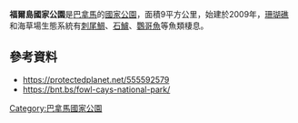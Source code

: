{{coords|26.6296|N|77.0416|W|display=title}}

'''福爾島國家公園'''是[[巴拿馬|巴拿馬]]的[[國家公園|國家公園]]，面積9平方公里，始建於2009年，[[珊瑚礁|珊瑚礁]]和海草場生態系統有[[刺尾鯛科|刺尾鯛]]、[[石鱸科|石鱸]]、[[鸚哥魚亞科|鸚哥魚]]等魚類棲息。

==參考資料==
* https://protectedplanet.net/555592579
* https://bnt.bs/fowl-cays-national-park/

{{Panama-geo-stub}}
[[Category:巴拿馬國家公園|Category:巴拿馬國家公園]]